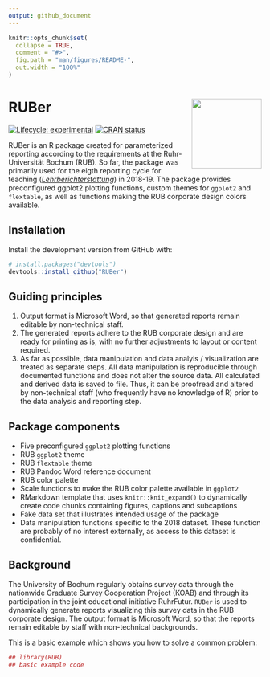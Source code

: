 ```yaml
---
output: github_document
---
```


<!-- README.md is generated from README.Rmd. Please edit that file -->

```r
knitr::opts_chunk$set(
  collapse = TRUE,
  comment = "#>",
  fig.path = "man/figures/README-",
  out.width = "100%"
)
```
# RUBer <img src='man/figures/logo.png' align="right" height="139" />
<!-- badges: start -->
[![Lifecycle: experimental](https://img.shields.io/badge/lifecycle-experimental-orange.svg)](https://www.tidyverse.org/lifecycle/#experimental)
[![CRAN status](https://www.r-pkg.org/badges/version/RUBer)](https://cran.r-project.org/package=RUBer)
<!-- badges: end -->

RUBer is an R package created for parameterized reporting according to the requirements at the Ruhr-Universität Bochum (RUB). So far, the package was primarily used for the eigth reporting cycle for teaching ([*Lehrberichterstattung*](http://www.uv.ruhr-uni-bochum.de/dezernat1/aufgaben/abteilung1/qmp/instrumente/inst_lehrberichterstattung.html)) in 2018-19. The package provides preconfigured ggplot2 plotting functions, custom themes for `ggplot2` and `flextable`, as well as functions making the RUB corporate design colors available. 

## Installation

Install the development version from GitHub with:

``` r
# install.packages("devtools")
devtools::install_github("RUBer")
```

## Guiding principles
1. Output format is Microsoft Word, so that generated reports remain editable by non-technical staff.
2. The generated reports adhere to the RUB corporate design and are ready for printing as is, with no further adjustments to layout or content required.
3. As far as possible, data manipulation and data analyis / visualization are treated as separate steps. All data manipulation is reproducible through documented functions and does not alter the source data. All calculated and derived data is saved to file. Thus, it can be proofread and altered by non-technical staff (who frequently have no knowledge of R) prior to the data analysis and reporting step.

## Package components
* Five preconfigured `ggplot2` plotting functions
* RUB `ggplot2` theme
* RUB `flextable` theme
* RUB Pandoc Word reference document
* RUB color palette
* Scale functions to make the RUB color palette available in `ggplot2`
* RMarkdown template that uses `knitr::knit_expand()` to dynamically create code chunks containing figures, captions and subcaptions 
* Fake data set that illustrates intended usage of the package
* Data manipulation functions specific to the 2018 dataset. These function are probably of no interest externally, as access to this dataset is confidential.

## Background
The University of Bochum regularly obtains survey data through the nationwide Graduate Survey Cooperation Project (KOAB) and through its participation in the joint educational initiative RuhrFutur. `RUBer` is used to dynamically generate reports visualizing this survey data in the RUB corporate design. The output format is Microsoft Word, so that the reports remain editable by staff with non-technical backgrounds.

This is a basic example which shows you how to solve a common problem:

```r
## library(RUB)
## basic example code
```
